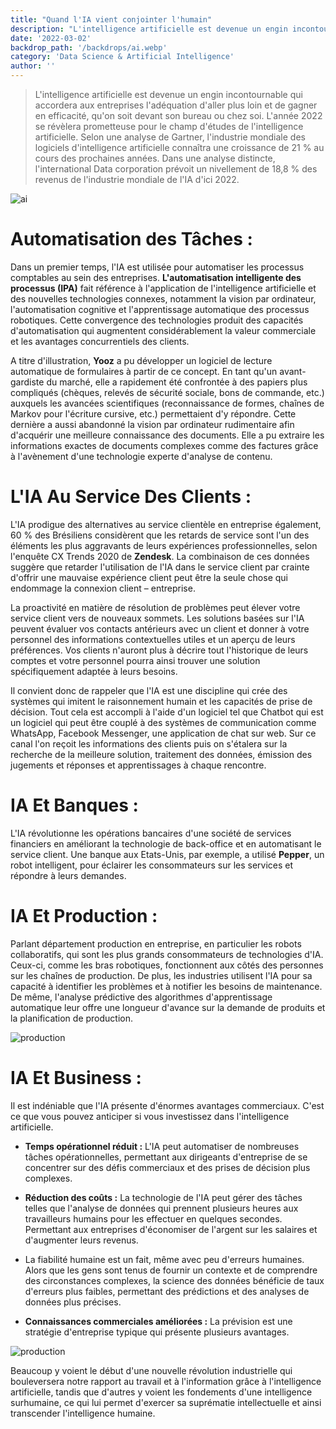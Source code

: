 ```yaml
---
title: "Quand l'IA vient conjointer l'humain"
description: "L'intelligence artificielle est devenue un engin incontournable qui accordera aux entreprises l'adéquation d'aller plus loin et de gagner en efficacité, qu'on soit devant son bureau ou chez soi. L'année 2022 se révèlera prometteuse pour le champ d'études de l'intelligence artificielle. Selon une analyse de Gartner, l'industrie mondiale des logiciels d'intelligence artificielle connaîtra une croissance de 21 % au cours des prochaines années. Dans une analyse distincte, l'international Data corporation prévoit un nivellement de 18,8 % des revenus de l'industrie mondiale de l'IA d'ici 2022."
date: '2022-03-02'
backdrop_path: '/backdrops/ai.webp'
category: 'Data Science & Artificial Intelligence'
author: ''
---
```


> L'intelligence artificielle est devenue un engin incontournable qui accordera aux entreprises l'adéquation d'aller plus loin et de gagner en efficacité, qu'on soit devant son bureau ou chez soi. L'année 2022 se révèlera prometteuse pour le champ d'études de l'intelligence artificielle. Selon une analyse de Gartner, l'industrie mondiale des logiciels d'intelligence artificielle connaîtra une croissance de 21 % au cours des prochaines années. Dans une analyse distincte, l'international Data corporation prévoit un nivellement de 18,8 % des revenus de l'industrie mondiale de l'IA d'ici 2022.

![ai](/backdrops/ai.webp)

# Automatisation des Tâches :

Dans un premier temps, l'IA est utilisée pour automatiser les processus comptables au sein des entreprises. **L'automatisation intelligente des processus (IPA)** fait référence à l'application de l'intelligence artificielle et des nouvelles technologies connexes, notamment la vision par ordinateur, l'automatisation cognitive et l'apprentissage automatique des processus robotiques. Cette convergence des technologies produit des capacités d'automatisation qui augmentent considérablement la valeur commerciale et les avantages concurrentiels des clients.

A titre d'illustration, **Yooz** a pu développer un logiciel de lecture automatique de formulaires à partir de ce concept. En tant qu'un avant-gardiste du marché, elle a rapidement été confrontée à des papiers plus compliqués (chèques, relevés de sécurité sociale, bons de commande, etc.) auxquels les avancées scientifiques (reconnaissance de formes, chaînes de Markov pour l'écriture cursive, etc.) permettaient d'y répondre. Cette dernière a aussi abandonné la vision par ordinateur rudimentaire afin d'acquérir une meilleure connaissance des documents. Elle a pu extraire les informations exactes de documents complexes comme des factures grâce à l'avènement d'une technologie experte d'analyse de contenu.

# L'IA Au Service Des Clients :

L'IA prodigue des alternatives au service clientèle en entreprise également, 60 % des Brésiliens considèrent que les retards de service sont l'un des éléments les plus aggravants de leurs expériences professionnelles, selon l'enquête CX Trends 2020 de **Zendesk**. La combinaison de ces données suggère que retarder l'utilisation de l'IA dans le service client par crainte d'offrir une mauvaise expérience client peut être la seule chose qui endommage la connexion client – entreprise.

La proactivité en matière de résolution de problèmes peut élever votre service client vers de nouveaux sommets. Les solutions basées sur l'IA peuvent évaluer vos contacts antérieurs avec un client et donner à votre personnel des informations contextuelles utiles et un aperçu de leurs préférences. Vos clients n'auront plus à décrire tout l'historique de leurs comptes et votre personnel pourra ainsi trouver une solution spécifiquement adaptée à leurs besoins.

Il convient donc de rappeler que l'IA est une discipline qui crée des systèmes qui imitent le raisonnement humain et les capacités de prise de décision. Tout cela est accompli à l'aide d'un logiciel tel que Chatbot qui est un logiciel qui peut être couplé à des systèmes de communication comme WhatsApp, Facebook Messenger, une application de chat sur web. Sur ce canal l'on reçoit les informations des clients puis on s'étalera sur la recherche de la meilleure solution, traitement des données, émission des jugements et réponses et apprentissages à chaque rencontre.

# IA Et Banques :

L'IA révolutionne les opérations bancaires d'une société de services financiers en améliorant la technologie de back-office et en automatisant le service client. Une banque aux Etats-Unis, par exemple, a utilisé **Pepper**, un robot intelligent, pour éclairer les consommateurs sur les services et répondre à leurs demandes.

# IA Et Production :

Parlant département production en entreprise, en particulier les robots collaboratifs, qui sont les plus grands consommateurs de technologies d'IA. Ceux-ci, comme les bras robotiques, fonctionnent aux côtés des personnes sur les chaînes de production. De plus, les industries utilisent l'IA pour sa capacité à identifier les problèmes et à notifier les besoins de maintenance. De même, l'analyse prédictive des algorithmes d'apprentissage automatique leur offre une longueur d'avance sur la demande de produits et la planification de production.

![production](/articles/quand-l-ia-vient-conjointer-l-humain/1.webp)

# IA Et Business :

Il est indéniable que l'IA présente d'énormes avantages commerciaux. C'est ce que vous pouvez anticiper si vous investissez dans l'intelligence artificielle.

- **Temps opérationnel réduit :** L'IA peut automatiser de nombreuses tâches opérationnelles, permettant aux dirigeants d'entreprise de se concentrer sur des défis commerciaux et des prises de décision plus complexes.

- **Réduction des coûts :** La technologie de l'IA peut gérer des tâches telles que l'analyse de données qui prennent plusieurs heures aux travailleurs humains pour les effectuer en quelques secondes. Permettant aux entreprises d'économiser de l'argent sur les salaires et d'augmenter leurs revenus.

- La fiabilité humaine est un fait, même avec peu d'erreurs humaines. Alors que les gens sont tenus de fournir un contexte et de comprendre des circonstances complexes, la science des données bénéficie de taux d'erreurs plus faibles, permettant des prédictions et des analyses de données plus précises.

- **Connaissances commerciales améliorées :** La prévision est une stratégie d'entreprise typique qui présente plusieurs avantages.

![production](/articles/quand-l-ia-vient-conjointer-l-humain/2.webp)

Beaucoup y voient le début d'une nouvelle révolution industrielle qui bouleversera notre rapport au travail et à l'information grâce à l'intelligence artificielle, tandis que d'autres y voient les fondements d'une intelligence surhumaine, ce qui lui permet d'exercer sa suprématie intellectuelle et ainsi transcender l'intelligence humaine.
